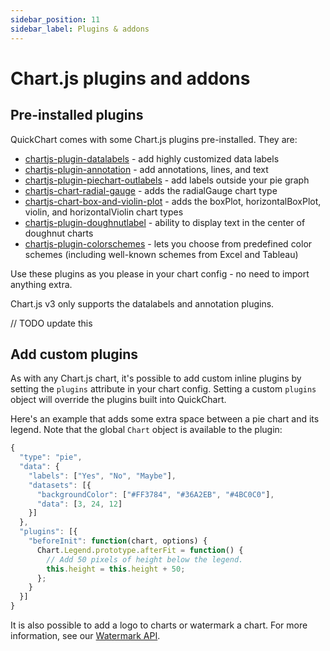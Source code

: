 ```yaml
---
sidebar_position: 11
sidebar_label: Plugins & addons
---
```



# Chart.js plugins and addons

## Pre-installed plugins

QuickChart comes with some Chart.js plugins pre-installed. They are:

- [chartjs-plugin-datalabels](https://github.com/chartjs/chartjs-plugin-datalabels) - add highly customized data labels
- [chartjs-plugin-annotation](https://github.com/chartjs/chartjs-plugin-annotation) - add annotations, lines, and text
- [chartjs-plugin-piechart-outlabels](https://github.com/Neckster/chartjs-plugin-piechart-outlabels) - add labels outside your pie graph
- [chartjs-chart-radial-gauge](https://github.com/pandameister/chartjs-chart-radial-gauge) - adds the radialGauge chart type
- [chartjs-chart-box-and-violin-plot](https://github.com/datavisyn/chartjs-chart-box-and-violin-plot) - adds the boxPlot, horizontalBoxPlot, violin, and horizontalViolin chart types
- [chartjs-plugin-doughnutlabel](https://github.com/ciprianciurea/chartjs-plugin-doughnutlabel) - ability to display text in the center of doughnut charts
- [chartjs-plugin-colorschemes](https://nagix.github.io/chartjs-plugin-colorschemes/) - lets you choose from predefined color schemes (including well-known schemes from Excel and Tableau)

Use these plugins as you please in your chart config - no need to import anything extra.

<Admonition type="caution">
  Chart.js v3 only supports the datalabels and annotation plugins.
</Admonition>

// TODO update this

## Add custom plugins

As with any Chart.js chart, it's possible to add custom inline plugins by setting the `plugins` attribute in your chart config. Setting a custom `plugins` object will override the plugins built into QuickChart.

Here's an example that adds some extra space between a pie chart and its legend. Note that the global `Chart` object is available to the plugin:

```js
{
  "type": "pie",
  "data": {
    "labels": ["Yes", "No", "Maybe"],
    "datasets": [{
      "backgroundColor": ["#FF3784", "#36A2EB", "#4BC0C0"],
      "data": [3, 24, 12]
    }]
  },
  "plugins": [{
    "beforeInit": function(chart, options) {
      Chart.Legend.prototype.afterFit = function() {
        // Add 50 pixels of height below the legend.
        this.height = this.height + 50;
      };
    }
  }]
}
```

It is also possible to add a logo to charts or watermark a chart. For more information, see our [Watermark API](/documentation/watermark-api/).
